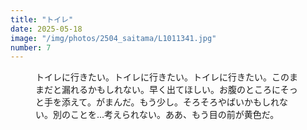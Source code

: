 ```yaml
---
title: "トイレ"
date: 2025-05-18
image: "/img/photos/2504_saitama/L1011341.jpg"
number: 7
---
```




<Grid
  w="6">
  <Figure
    w="6" h="8"
    src="/img/photos/2504_saitama/L1011341.jpg"
    alt="トイレに行きたい"  
    />
  <Grid
    w="6" h="3"
    class="-is-overlay-bottom -fx_center">
    <p class="-text-l -color-white-ex">トイレに行きたい。トイレに行きたい。トイレに行きたい。このままだと漏れるかもしれない。早く出てほしい。お腹のところにそっと手を添えて。がまんだ。もう少し。そろそろやばいかもしれない。別のことを...考えられない。ああ、もう目の前が黄色だ。</p>
  </Grid>
</Grid>